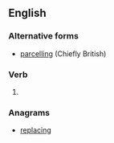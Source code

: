 ==English==

===Alternative forms===
* [[parcelling]] (Chiefly British)

===Verb===
{{head|en|present participle}}

# {{present participle of|parcel|lang=en|nocat=1}}

===Anagrams===
* [[replacing#English|replacing]]